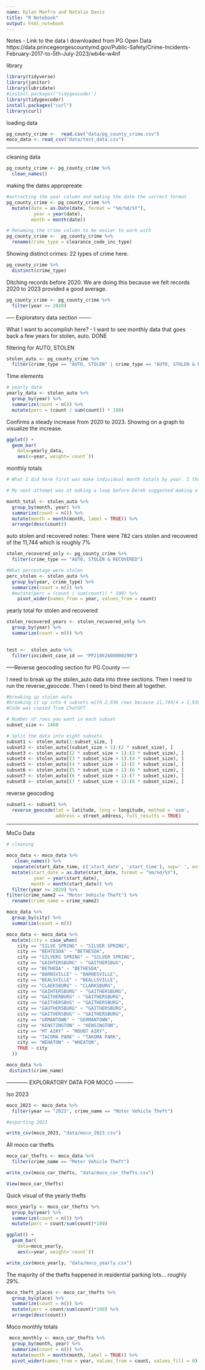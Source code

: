 ```yaml
---
name: Dylan Manfre and Natalie Davis
title: "R Notebook"
output: html_notebook
---
```


Notes
- Link to the data I downloaded from PG Open Data https://data.princegeorgescountymd.gov/Public-Safety/Crime-Incidents-February-2017-to-5th-July-2023/wb4e-w4nf

library
```r
library(tidyverse)
library(janitor)
library(lubridate)
#install.packages('tidygeocoder')
library(tidygeocoder)
install.packages("curl")
library(curl)
```

loading data
```r
pg_county_crime <-  read.csv("data/pg_county_crime.csv")
moco_data <- read_csv("data/test_data.csv")

```

______

cleaning data
```r
pg_county_crime <- pg_county_crime %>% 
  clean_names()

```
making the dates appropreate
```r

#extracting the year column and making the date the correct format
pg_county_crime <- pg_county_crime %>%
  mutate(date = as.Date(date, format = "%m/%d/%Y"),
          year = year(date),
         month = month(date))

# Renaming the crime column to be easier to work with
pg_county_crime <-  pg_county_crime %>% 
  rename(crime_type = clearance_code_inc_type)

```

Showing distinct crimes: 22 types of crime here.
```r
pg_county_crime %>% 
  distinct(crime_type)
```
Ditching records before 2020. We are doing this because we felt records 2020 to 2023 provided a good average.
```r

pg_county_crime <- pg_county_crime %>% 
  filter(year >= 2020)

```


----- Exploratory data section -------

What I want to accomplish here?
- I want to see monthly data that goes back a few years for stolen, auto. DONE

filtering for AUTO, STOLEN
```r
stolen_auto <- pg_county_crime %>% 
  filter(crime_type == "AUTO, STOLEN" | crime_type == "AUTO, STOLEN & RECOVERED" )
```
Time elements
```r
# yearly data
yearly_data <- stolen_auto %>%
  group_by(year) %>%
  summarize(count = n()) %>% 
  mutate(perc = (count / sum(count)) * 100)

```
Confirms a steady increase from 2020 to 2023. 
Showing on a graph to visualize the increase.
```r
ggplot() + 
  geom_bar(
    data=yearly_data, 
    aes(x=year, weight=`count`))
```
monthly totals

```r
# What I did here first was make individual month totals by year. I thought there was a condenced way to do this so I used Chat GPT to write this look to iterate over each year from 2017 to 2023. 

# My next attempt was at making a loop before Derek suggested making a month/year column

month_total <- stolen_auto %>% 
  group_by(month, year) %>% 
  summarize(count = n()) %>% 
  mutate(month = month(month, label = TRUE)) %>% 
  arrange(desc(count))
```
auto stolen and recovered notes: There were 782 cars stolen and recovered of the 11,744 which is roughly 7%
```r
stolen_recovered_only <- pg_county_crime %>% 
  filter(crime_type == "AUTO, STOLEN & RECOVERED")

#What percentage were stolen
perc_stolen <- stolen_auto %>% 
  group_by(year, crime_type) %>% 
  summarize(count = n()) %>% 
  #mutate(perc = (count / sum(count)) * 100) %>% 
    pivot_wider(names_from = year, values_from = count)

```
yearly total for stolen and recovered
```r

stolen_recovered_years <- stolen_recovered_only %>%
  group_by(year) %>%
  summarize(count = n()) %>% 
  

```
```r
test <-  stolen_auto %>% 
  filter(incident_case_id == "PP21062600000290")
```


-----Reverse geocoding section for PG County -----

I need to break up the stolen_auto data into three sections.
Then I need to run the reverse_geocode.
Then I need to bind them all together.

```r
#breaking up stolen auto
#breaking it up into 4 subsets with 2,936 rows because 11,744/4 = 2,936
#Code was copied from ChatGPT

# Number of rows you want in each subset
subset_size <- 1468

# Split the data into eight subsets
subset1 <- stolen_auto[1:subset_size, ]
subset2 <- stolen_auto[(subset_size + 1):(2 * subset_size), ]
subset3 <- stolen_auto[(2 * subset_size + 1):(3 * subset_size), ]
subset4 <- stolen_auto[(3 * subset_size + 1):(4 * subset_size), ]
subset5 <- stolen_auto[(4 * subset_size + 1):(5 * subset_size), ]
subset6 <- stolen_auto[(5 * subset_size + 1):(6 * subset_size), ]
subset7 <- stolen_auto[(6 * subset_size + 1):(7 * subset_size), ]
subset8 <- stolen_auto[(7 * subset_size + 1):(8 * subset_size), ]

```

reverse geocoding
```r

subset1 <- subset1 %>%
  reverse_geocode(lat = latitude, long = longitude, method = 'osm',
                  address = street_address, full_results = TRUE)
```




_______

MoCo Data

```r
# cleaning

moco_data <- moco_data %>%
   clean_names() %>% 
  separate(start_date_time, c('start_date', 'start_time'), sep=' ', extra='merge') %>%
  mutate(start_date = as.Date(start_date, format = "%m/%d/%Y"),
          year = year(start_date),
         month = month(start_date)) %>% 
  filter(year >= 2020) %>% 
filter(crime_name2 == "Motor Vehicle Theft") %>% 
  rename(crime_name = crime_name2)

moco_data %>% 
  group_by(city) %>% 
  summarize(count = n())

moco_data <- moco_data %>% 
  mutate(city = case_when(
    city == "SILVE SPRING" ~ "SILVER SPRING",
    city == "BEHTESDA" ~ "BETHESDA",
    city == "SILVERS SPRING" ~ "SILVER SPRING",
    city == "GAIHTERSBURG" ~ "GAITHERSBUG",
    city == "BETHEDA" ~ "BETHESDA",
    city == "BARNSVILLE" ~ "BARNESVILLE",
    city == "BEALSVILLE" ~ "BEALLSVILLE",
    city == "CLAEKSBURG" ~ "CLARKSBURG",
    city == "GAIHTERSBURG" ~ "GAITHERSBURG",
    city == "GAITHERBURG" ~ "GAITHERSBURG",
    city == "GAITHERSBUG" ~ "GAITHERSBURG",
    city == "GAUTHERSBURG" ~ "GAITHERSBURG",
    city == "GAITHERSBUG" ~ "GAITHERSBURG",
    city == "GRMANTOWN" ~ "GERMANTOWN",
    city == "KENSTINGTON" ~ "KENSINGTON",
    city == "MT AIRY" ~ "MOUNT AIRY",
    city == "TACOMA PARK" ~ "TAKOMA PARK",
    city == "WEHATON" ~ "WHEATON",
    TRUE ~ city
  ))

moco_data %>% 
 distinct(crime_name)

```

------------ EXPLORATORY DATA FOR MOCO -----------

Iso 2023
```r
moco_2023 <- moco_data %>% 
  filter(year == "2023", crime_name == "Motor Vehicle Theft")

#exporting 2023

write_csv(moco_2023, "data/moco_2023.csv")

```

All moco car thefts
```r
moco_car_thefts <- moco_data %>% 
  filter(crime_name == "Motor Vehicle Theft")

write_csv(moco_car_thefts, "data/moco_car_thefts.csv")

View(moco_car_thefts)
```

Quick visual of the yearly thefts
```r
moco_yearly <- moco_car_thefts %>% 
  group_by(year) %>% 
  summarize(count = n()) %>% 
  mutate(perc = count/sum(count)*100)

ggplot() + 
  geom_bar(
    data=moco_yearly, 
    aes(x=year, weight=`count`))

write_csv(moco_yearly, "data/moco_yearly.csv")


```
The majority of the thefts happened in residential parking lots... roughly 29%.
```r
moco_theft_places <- moco_car_thefts %>% 
  group_by(place) %>% 
  summarize(count = n()) %>% 
  mutate(perc = count/sum(count)*100) %>% 
  arrange(desc(count))

```
Moco monthly totals 
```r
 moco_monthly <- moco_car_thefts %>% 
  group_by(month, year) %>% 
  summarize(count = n()) %>% 
  mutate(month = month(month, label = TRUE)) %>% 
  pivot_wider(names_from = year, values_from = count, values_fill = 0)
```





